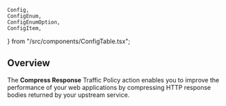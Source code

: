 	Config,
	ConfigEnum,
	ConfigEnumOption,
	ConfigItem,
} from "/src/components/ConfigTable.tsx";

## Overview

The **Compress Response** Traffic Policy action enables you to improve the
performance of your web applications by compressing HTTP response bodies returned
by your upstream service.
